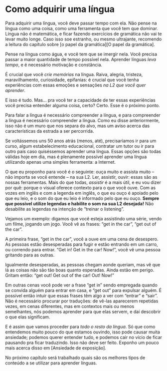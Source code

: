 # Como adquirir uma língua

Para adquirir uma língua, você deve passar tempo com ela. Não pense na língua como uma coisa, como uma ferramenta que você tem que dominar. Língua não é matemática, e ficar fazendo exercícios de gramática não vai te levar muito longe. Caso isso soe estranho, ou mesmo ultrajante, recomendo a leitura do capítulo sobre [o papel da gramática][O papel da gramática].

Pense na língua como água, e você tem que se imergir nela. Você precisa passar a maior quantidade de tempo possível nela. Aprender línguas _leva tempo_, e é necessário motivação e constância. 

É crucial que você _crie memórias_ na língua. Raiva, alegria, tristeza, maravilhamento, curiosidade, epifanias: é crucial que você tenha experiências com essas emoções e sensações _na L2 que você quer aprender_.

E isso é tudo. Mas... pra você ter a capacidade de ter essas experiências você precisa entender alguma coisa, certo? Certo. Esse é o próximo ponto.

Para falar a língua é necessário compreender a língua, e para compreender a língua é necessário compreender a língua. Como eu disse anteriormente, isso não é um muro que nos separa do alvo, mas um aviso acerca das características da estrada a ser percorrida. 

Se voltássemos uns 50 anos atrás (menos, até), precisaríamos ir para um curso, algum estabelecimento educacional, contratar um tutor ou ir para outro país caso quiséssemos aprender uma língua. Essas opções são todas válidas hoje em dia, mas é plenamente possível aprender uma língua utilizando apenas uma simples ferramenta: a Internet.

O que eu proponho para você é o seguinte: ouça muito e assista muito -- não importa se você entende -- na sua L2. Ler, assistir, ouvir: essas são as nossas ferramentas. Mais do que todas, _assistir_ é a mais útil, e eu vou dizer por quê: porque o visual oferece contexto para o que você ouve. Com as vozes em inglês e com a legenda em inglês, o que eu ouço é apoiado pelo que eu leio, e o som do que eu leio é informado pelo que eu ouço. **Sempre que possível utilize legendas e habilite o som na sua L2 desejada!** Não desabilite as legendas na intenção de "treinar o listening".

Vejamos um exemplo: digamos que você esteja assistindo uma série, vendo um filme, jogando um jogo. Você vê as frases: "get in the car", "get out of the car".

A primeira frase, "get in the car", você a ouve em uma cena de desespero. As pessoas estão desesperadas para fugir e estão entrando em um carro, ou correndo para entrar. "Get in! Get in the car! Now!", você vê uma pessoa gritando para as outras.

Igualmente desesperadas, as pessoas chegam aonde queriam, mas vê que lá as coisas não são tão boas quanto esperadas. Ainda estão em perigo. Gritam então: "get out! Get out of the car! Out! Now!"

Em outras cenas você pode ver a frase "get in" sendo empregada quando se convida alguém para entrar em casa, e "get out" para expulsar alguém. É possível então intuir que essas frases têm algo a ver com "entrar" e "sair". Não é necessário procurar por traduções: de vê-las aparecerem repetidas vezes, em cenas diferentes, mas em contextos mais ou menos semelhantes, nós podemos aprender para que elas servem, e daí descobrir o que elas significam.

E é assim que vamos proceder para _todo o resto da língua_. Só que como entendemos muito pouco do que estamos ouvindo, isso pode causar muita ansiedade; podemos querer entender tudo, e podemos cair no vício de ficar pausando pra ficar traduzindo. Isso não deve ser feito. Exponho um pouco mais acerca disso em [Ansiedade de exposição].

No próximo capítulo será trabalhado quais são os melhores tipos de conteúdo a se utilizar para aprender línguas.

